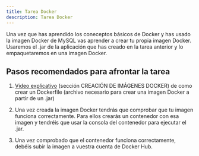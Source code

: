 ```yaml
---
title: Tarea Docker
description: Tarea Docker
---
```


Una vez que has aprendido los coneceptos básicos de Docker y has usado la imagen Docker de MySQL vas aprender a crear tu propia imagen Docker.
Usaremos el .jar de la aplicación que has creado en la tarea anterior y lo empaquetaremos en una imagen Docker.

## Pasos recomendados para afrontar la tarea

<Steps>

1. [Video explicativo](https://openwebinars.net/academia/portada/docker-introduccion/) (sección CREACIÓN DE IMÁGENES DOCKER) de como crear un Dockerfile (archivo necesario para crear una imagen
Docker a partir de un .jar)

2. Una vez creada la imagen Docker tendrás que comprobar que tu imagen funciona correctamente. Para ellos crearás un contenedor con esa imagen y tendréis
que usar la consola del contenedor para ejecutar el .jar.

3. Una vez comprobado que el contenedor funciona correctamente, debéis subir la imagen a vuestra cuenta de Docker Hub.

</Steps>